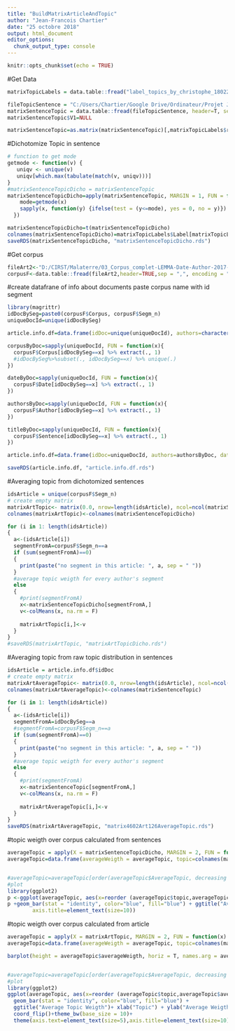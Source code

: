 ```yaml
---
title: "BuildMatrixArticleAndTopic"
author: "Jean-Francois Chartier"
date: "25 octobre 2018"
output: html_document
editor_options: 
  chunk_output_type: console
---
```


```r
knitr::opts_chunk$set(echo = TRUE)
```

#Get Data


```r

matrixTopicLabels = data.table::fread("label_topics_by_christophe_180227_180611.csv", header=T, sep = ",", encoding = "UTF-8")

fileTopicSentence = "C:/Users/Chartier/Google Drive/Ordinateur/Projet JSTOR/Analyses/Davide's data/phrase_topic/phrase_topic.csv"
matrixSentenceTopic = data.table::fread(fileTopicSentence, header=T, sep = ",", encoding = "UTF-8")
matrixSentenceTopic$V1=NULL

matrixSentenceTopic=as.matrix(matrixSentenceTopic)[,matrixTopicLabels$retained=="yes"]
```

#Dichotomize Topic in sentence
```r
# function to get mode
getmode <- function(v) {
   uniqv <- unique(v)
   uniqv[which.max(tabulate(match(v, uniqv)))]
}
#matrixSentenceTopicDicho = matrixSentenceTopic
matrixSentenceTopicDicho=apply(matrixSentenceTopic, MARGIN = 1, FUN = function(x){
    mode=getmode(x)
    sapply(x, function(y) {ifelse(test = (y<=mode), yes = 0, no = y)})
  })

matrixSentenceTopicDicho=t(matrixSentenceTopicDicho)
colnames(matrixSentenceTopicDicho)=matrixTopicLabels$Label[matrixTopicLabels$retained=="yes"]
saveRDS(matrixSentenceTopicDicho, "matrixSentenceTopicDicho.rds")  
```

#Get corpus
```r
fileArt2<-"D:/CIRST/Malaterre/03_Corpus_complet-LEMMA-Date-Author-2017-12-24-sans-lignes-vides/03_Corpus_complet-LEMMA-Date-Author-2017-12-24-sans-lignes-vides.csv"
corpusF<-data.table::fread(fileArt2,header=TRUE,sep = ",", encoding = "UTF-8")

```

#create datafrane of info about documents
paste corpus name with id segment
```r
library(magrittr)
idDocBySeg=paste0(corpusF$Corpus, corpusF$Segm_n)
uniqueDocId=unique(idDocBySeg)

article.info.df=data.frame(idDoc=unique(uniqueDocId), authors=character(length(uniqueDocId)), date=integer(length(uniqueDocId)), corpus=character(length(uniqueDocId)), title=character(length(uniqueDocId)))

corpusByDoc=sapply(uniqueDocId, FUN = function(x){
  corpusF$Corpus[idDocBySeg==x] %>% extract(., 1)
  #idDocBySeg%>%subset(., idDocBySeg==x) %>% unique(.)
})

dateByDoc=sapply(uniqueDocId, FUN = function(x){
  corpusF$Date[idDocBySeg==x] %>% extract(., 1)
})

authorsByDoc=sapply(uniqueDocId, FUN = function(x){
  corpusF$Author[idDocBySeg==x] %>% extract(., 1)
})

titleByDoc=sapply(uniqueDocId, FUN = function(x){
  corpusF$Sentence[idDocBySeg==x] %>% extract(., 1)
})

article.info.df=data.frame(idDoc=uniqueDocId, authors=authorsByDoc, date=dateByDoc, corpus=corpusByDoc, title=titleByDoc)

saveRDS(article.info.df, "article.info.df.rds")
```


#Averaging topic from dichotomized sentences 
```r
idsArticle = unique(corpusF$Segm_n)
# create empty matrix
matrixArtTopic<- matrix(0.0, nrow=length(idsArticle), ncol=ncol(matrixSentenceTopicDicho))
colnames(matrixArtTopic)<-colnames(matrixSentenceTopicDicho)

for (i in 1: length(idsArticle))
{
  a<-(idsArticle[i])
  segmentFromA=corpusF$Segm_n==a
  if (sum(segmentFromA)==0)
  {
    print(paste("no segment in this article: ", a, sep = " "))
  }
  #average topic weigth for every author's segment
  else
  {
    #print(segmentFromA)
    x<-matrixSentenceTopicDicho[segmentFromA,]
    v<-colMeans(x, na.rm = F)
    
    matrixArtTopic[i,]<-v
  }
}
#saveRDS(matrixArtTopic, "matrixArtTopicDicho.rds")
```

#Averaging topic from raw topic distribution in sentences 
```r
idsArticle = article.info.df$idDoc
# create empty matrix
matrixArtAverageTopic<- matrix(0.0, nrow=length(idsArticle), ncol=ncol(matrixSentenceTopic))
colnames(matrixArtAverageTopic)<-colnames(matrixSentenceTopic)

for (i in 1: length(idsArticle))
{
  a<-(idsArticle[i])
  segmentFromA=idDocBySeg==a
  #segmentFromA=corpusF$Segm_n==a
  if (sum(segmentFromA)==0)
  {
    print(paste("no segment in this article: ", a, sep = " "))
  }
  #average topic weigth for every author's segment
  else
  {
    #print(segmentFromA)
    x<-matrixSentenceTopic[segmentFromA,]
    v<-colMeans(x, na.rm = F)
    
    matrixArtAverageTopic[i,]<-v
  }
}
saveRDS(matrixArtAverageTopic, "matrix4602Art126AverageTopic.rds")
```

#topic weigth over corpus
calculated from sentences
```r
averageTopic = apply(X = matrixSentenceTopicDicho, MARGIN = 2, FUN = function(x) mean(x))
averageTopic=data.frame(averageWeigth = averageTopic, topic=colnames(matrixSentenceTopicDicho))


#averageTopic=averageTopic[order(averageTopic$AverageTopic, decreasing = T),]
#plot
library(ggplot2)
p <-ggplot(averageTopic, aes(x=reorder (averageTopic$topic,averageTopic$averageWeigth), averageTopic$averageWeigth))
p +geom_bar(stat = "identity", color="blue", fill="blue") + ggtitle("Average Topic Weigth")+ xlab("Topic") + ylab("Average Weigth")+ coord_flip()+theme_bw(base_size = 10)+theme(axis.text=element_text(size=5),
        axis.title=element_text(size=10))
```


#topic weigth over corpus
calculated from article
```r
averageTopic = apply(X = matrixArtTopic, MARGIN = 2, FUN = function(x) mean(x))
averageTopic=data.frame(averageWeigth = averageTopic, topic=colnames(matrixArtTopic))

barplot(height = averageTopic$averageWeigth, horiz = T, names.arg = averageTopic$topic)


#averageTopic=averageTopic[order(averageTopic$AverageTopic, decreasing = T),]
#plot
library(ggplot2)
ggplot(averageTopic, aes(x=reorder (averageTopic$topic,averageTopic$averageWeigth), averageTopic$averageWeigth))+
  geom_bar(stat = "identity", color="blue", fill="blue") +
  ggtitle("Average Topic Weigth")+ xlab("Topic") + ylab("Average Weigth")+ 
  coord_flip()+theme_bw(base_size = 10)+
  theme(axis.text=element_text(size=5),axis.title=element_text(size=10))
```